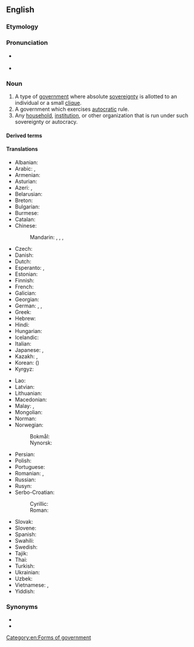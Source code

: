 ==English==
{{wikipedia}}

===Etymology===
{{af|en|dictator|-ship}}

===Pronunciation===
* {{a|UK}} {{IPA|/dɪkˈteɪtə(ɹ)ʃɪp/|lang=en}}
* {{a|US}} {{IPA|/ˈdɪkteɪtəɹʃɪp/|lang=en}}

===Noun===
{{en-noun}}

# A type of [[government]] where absolute [[sovereignty]] is allotted to an individual or a small [[clique]].
# A government which exercises [[autocracy|autocratic]] rule.
# Any [[household]], [[institution]], or other organization that is run under such sovereignty or autocracy.

====Derived terms====
{{der2|lang=en
|benevolent dictatorship
|dictatorship of the majority
|dictatorship of the proletariat
|petro-dictatorship
|nondictatorship
|antidictatorship}}

====Translations====
{{trans-top|a government led by a dictator}}
* Albanian: {{t+|sq|diktaturë|f}}
* Arabic: {{t|ar|دِكْتَاتُورِيَّة|f|tr=diktātōriyya}}, {{t|ar|دِيكْتَاتُورِيَّة|f|tr=diktātōriyya}}
* Armenian: {{t+|hy|դիկտատուրա}}
* Asturian: {{t|ast|dictadura|f}}
* Azeri: {{t|az|diktatura}}, {{t|az|diktatorluq}}
* Belarusian: {{t|be|дыктату́ра|f}}
* Breton: {{t|br|diktatouriezh|f}}
* Bulgarian: {{t+|bg|диктату́ра|f}}
* Burmese: {{t+|my|အာဏာရှင်စနစ်}}
* Catalan: {{t+|ca|dictadura|f}}
* Chinese:
*: Mandarin: {{t+|cmn|獨裁|sc=Hani}}, {{t+|cmn|独裁|tr=dúcái|sc=Hani}}, {{t+|cmn|專政|sc=Hani}}, {{t+|cmn|专政|tr=zhuānzhèng|sc=Hani}}
* Czech: {{t+|cs|diktatura|f}}
* Danish: {{t+|da|diktatur|n}}
* Dutch: {{t+|nl|dictatuur|f}}
* Esperanto: {{t|eo|diktatoreco}}, {{t|eo|diktaturo}}
* Estonian: {{t|et|diktatuur}}
* Finnish: {{t+|fi|diktatuuri}}
* French: {{t+|fr|dictature|f}}
* Galician: {{t+|gl|ditadura|f}}
* Georgian: {{t|ka|დიქტატურა}}
* German: {{t+|de|Diktatur|f}}, {{t+|de|Gewaltherrschaft|f}}, {{t+|de|Willkürherrschaft|f}}
* Greek: {{t+|el|δικτατορία|f}}
* Hebrew: {{t+|he|דיקטטורה|f|tr=diqt'at'ura}}
* Hindi: {{t+|hi|तानाशाही|f}}
* Hungarian: {{t+|hu|diktatúra}}
* Icelandic: {{t+|is|einræði|m}}
* Italian: {{t+|it|dittatura|f}}
* Japanese: {{t|ja|独裁政治|tr=どくさいせいじ, dokusaiseiji}}, {{t+|ja|独裁|tr=どくさい, dokusai}}
* Kazakh: {{t|kk|өктемдік|tr=өktemdik|sc=Cyrl}}, {{t+|kk|диктатура}}
* Korean: {{t+|ko|독재}} ({{t+|ko|獨裁}})
* Kyrgyz: {{t+|ky|диктатура}}
{{trans-mid}}
* Lao: {{t|lo|ລະບອບຜະເດັດການ}}
* Latvian: {{t|lv|diktatūra|f}}
* Lithuanian: {{t+|lt|diktatūra|f}}
* Macedonian: {{t|mk|диктату́ра|f}}
* Malay: {{t|ms|kediktatoran}}, {{t|ms|diktatur}}
* Mongolian: {{t+|mn|дарангуйлал}}
* Norman: {{t|nrf|dictatuthe|f}} {{qualifier|Jersey}}
* Norwegian:
*: Bokmål: {{t+|nb|diktatur|n}}
*: Nynorsk: {{t|nn|diktatur|n}}
* Persian: {{t+|fa|دیکتاتوری|tr=diktâturi|sc=fa-Arab}}
* Polish: {{t+|pl|dyktatura|f}}
* Portuguese: {{t+|pt|ditadura|f}}
* Romanian: {{t+|ro|dictatură|f}}, {{t|ro|guvernare dictatorială|f}}
* Russian: {{t+|ru|диктату́ра|f}}
* Rusyn: {{t|rue|діктатура|f|sc=Cyrl}}
* Serbo-Croatian:
*: Cyrillic: {{t|sh|диктатура|f|sc=Cyrl}}
*: Roman: {{t+|sh|diktatura|f}}
* Slovak: {{t|sk|diktatúra|f}}
* Slovene: {{t+|sl|diktatura|f}}
* Spanish: {{t+|es|dictadura|f}}
* Swahili: {{t|sw|udikteta}}
* Swedish: {{t+|sv|diktatur|c}}
* Tajik: {{t|tg|диктатура}}
* Thai: {{t|th|ระบอบเผด็จการ|tr=rá bòp pà dèt gaan}}
* Turkish: {{t+|tr|diktatörlük}}
* Ukrainian: {{t+|uk|диктату́ра|f}}
* Uzbek: {{t+|uz|diktatura}}
* Vietnamese: {{t|vi|chế độ độc tài}}, {{t|vi|nền chuyên chính}}
* Yiddish: {{t|yi|דיקטאַטור|f}}
{{trans-bottom}}

===Synonyms===
* {{l|en|autocracy}}
* {{l|en|dictatorialism}}

[[Category:en:Forms of government]]